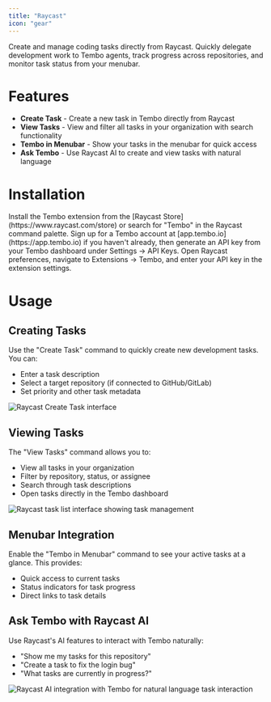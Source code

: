 ```yaml
---
title: "Raycast"
icon: "gear"
---
```


Create and manage coding tasks directly from Raycast. Quickly delegate development work to Tembo agents, track progress across repositories, and monitor task status from your menubar.

# Features

- **Create Task** - Create a new task in Tembo directly from Raycast
- **View Tasks** - View and filter all tasks in your organization with search functionality  
- **Tembo in Menubar** - Show your tasks in the menubar for quick access
- **Ask Tembo** - Use Raycast AI to create and view tasks with natural language

# Installation

<Steps>
  <Step title="Install Extension">
    Install the Tembo extension from the [Raycast Store](https://www.raycast.com/store) or search for "Tembo" in the Raycast command palette.
  </Step>
  <Step title="Get API Key">
    Sign up for a Tembo account at [app.tembo.io](https://app.tembo.io) if you haven't already, then generate an API key from your Tembo dashboard under Settings → API Keys.
  </Step>
  <Step title="Configure Extension">
    Open Raycast preferences, navigate to Extensions → Tembo, and enter your API key in the extension settings.
  </Step>
</Steps>

# Usage

## Creating Tasks

Use the "Create Task" command to quickly create new development tasks. You can:

- Enter a task description
- Select a target repository (if connected to GitHub/GitLab)
- Set priority and other task metadata

<img src="/images/raycast-create-task.png" alt="Raycast Create Task interface" />

## Viewing Tasks

The "View Tasks" command allows you to:

- View all tasks in your organization
- Filter by repository, status, or assignee
- Search through task descriptions
- Open tasks directly in the Tembo dashboard

<img src="/images/raycast-task-list.png" alt="Raycast task list interface showing task management" />

## Menubar Integration

Enable the "Tembo in Menubar" command to see your active tasks at a glance. This provides:

- Quick access to current tasks
- Status indicators for task progress
- Direct links to task details

## Ask Tembo with Raycast AI

Use Raycast's AI features to interact with Tembo naturally:

- "Show me my tasks for this repository"
- "Create a task to fix the login bug"
- "What tasks are currently in progress?"

<img src="/images/raycast-ai.png" alt="Raycast AI integration with Tembo for natural language task interaction" />